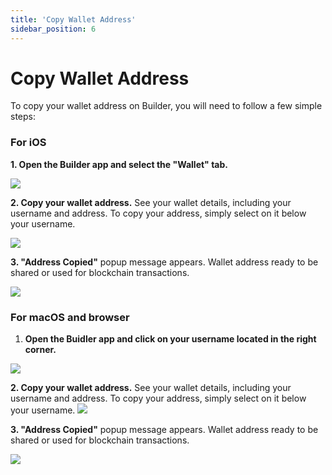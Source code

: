 ```yaml
---
title: 'Copy Wallet Address'
sidebar_position: 6
---
```


# Copy Wallet Address

To copy your wallet address on Builder, you will need to follow a few simple steps:

### For iOS

**1. Open the Builder app and select the "Wallet" tab.**

<div class="mobile-screenshot">

![](../../static/img/using-buidler/copy-address/tab-channel-mobile.png)

</div>

**2. Copy your wallet address.**  See your wallet details, including your username and address. To copy your address, simply select on it below your username.

<div class="mobile-screenshot">

![](../../static/img/using-buidler/copy-address/tab-wallet-copy-location-mobile.png)

</div>

**3. "Address Copied"** popup message appears. Wallet address ready to be shared or used for blockchain transactions.

<div class="mobile-screenshot">

![](../../static/img/using-buidler/copy-address/copy-address-success.png)

</div>

### For macOS and browser

1. **Open the Buidler app and click on your username located in the right corner.**

![](../../static/img/using-buidler/copy-address/mac-copy-address-location.png)


**2. Copy your wallet address.**  See your wallet details, including your username and address. To copy your address, simply select on it below your username.
![](../../static/img/using-buidler/copy-address/mac-wallet-screen.png)


**3. "Address Copied"** popup message appears. Wallet address ready to be shared or used for blockchain transactions.

![](../../static/img/using-buidler/copy-address/mac-copy-address-success.png)
